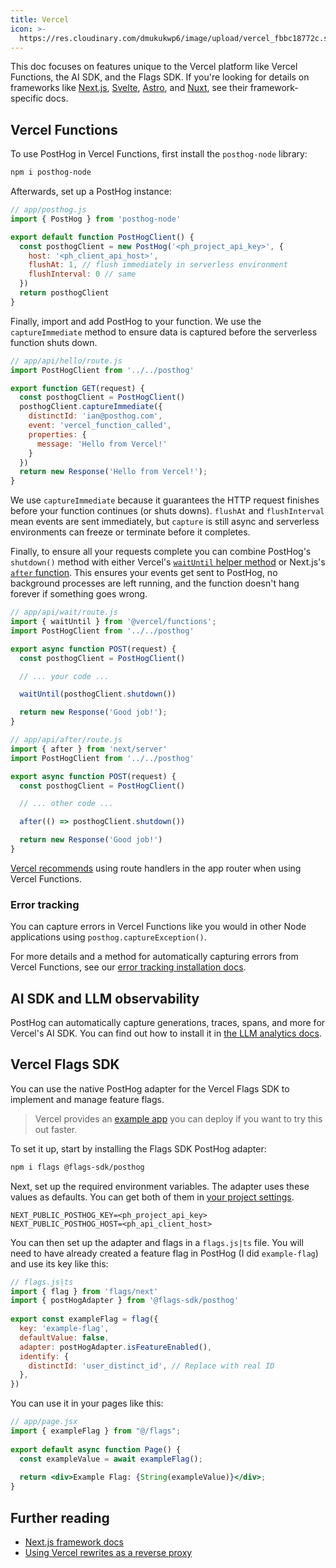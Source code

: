 ```yaml
---
title: Vercel
icon: >-
  https://res.cloudinary.com/dmukukwp6/image/upload/vercel_fbbc18772c.svg
---
```



This doc focuses on features unique to the Vercel platform like Vercel Functions, the AI SDK, and the Flags SDK. If you're looking for details on frameworks like [Next.js](/docs/libraries/next-js), [Svelte](/docs/libraries/svelte), [Astro](/docs/libraries/astro), and [Nuxt](/docs/libraries/nuxt-js), see their framework-specific docs.

## Vercel Functions

To use PostHog in Vercel Functions, first install the `posthog-node` library:

```bash
npm i posthog-node
```

Afterwards, set up a PostHog instance:

```js
// app/posthog.js
import { PostHog } from 'posthog-node'

export default function PostHogClient() {
  const posthogClient = new PostHog('<ph_project_api_key>', {
    host: '<ph_client_api_host>',
    flushAt: 1, // flush immediately in serverless environment
    flushInterval: 0 // same
  })
  return posthogClient
}
```

Finally, import and add PostHog to your function. We use the `captureImmediate` method to ensure data is captured before the serverless function shuts down.

```js
// app/api/hello/route.js
import PostHogClient from '../../posthog'

export function GET(request) {
  const posthogClient = PostHogClient()
  posthogClient.captureImmediate({
    distinctId: 'ian@posthog.com',
    event: 'vercel_function_called',
    properties: {
      message: 'Hello from Vercel!'
    }
  })
  return new Response('Hello from Vercel!');
}
```

We use `captureImmediate` because it guarantees the HTTP request finishes before your function continues (or shuts downs). `flushAt` and `flushInterval` mean events are sent immediately, but `capture` is still async and serverless environments can freeze or terminate before it completes.

Finally, to ensure all your requests complete you can combine PostHog's `shutdown()` method with either Vercel's [`waitUntil` helper method](https://vercel.com/docs/functions/functions-api-reference/vercel-functions-package#waituntil) or Next.js's [`after` function](https://nextjs.org/docs/app/api-reference/functions/after). This ensures your events get sent to PostHog, no background processes are left running, and the function doesn't hang forever if something goes wrong.

<MultiLanguage>

```js file=waitUntil
// app/api/wait/route.js
import { waitUntil } from '@vercel/functions';
import PostHogClient from '../../posthog'

export async function POST(request) {
  const posthogClient = PostHogClient()

  // ... your code ...

  waitUntil(posthogClient.shutdown())

  return new Response('Good job!');
}
```

```js file=after
// app/api/after/route.js
import { after } from 'next/server'
import PostHogClient from '../../posthog'

export async function POST(request) {
  const posthogClient = PostHogClient()

  // ... other code ...

  after(() => posthogClient.shutdown())

  return new Response('Good job!')
}
```

</MultiLanguage>

<CalloutBox icon="IconInfo" title="What about the pages router?" type="fyi">

[Vercel recommends](https://vercel.com/docs/functions?framework=nextjs) using route handlers in the app router when using Vercel Functions.

</CalloutBox>

### Error tracking

You can capture errors in Vercel Functions like you would in other Node applications using `posthog.captureException()`.

For more details and a method for automatically capturing errors from Vercel Functions, see our [error tracking installation docs](/docs/error-tracking/installation?tab=Next.js#capturing-server-errors).

## AI SDK and LLM observability

PostHog can automatically capture generations, traces, spans, and more for Vercel's AI SDK. You can find out how to install it in [the LLM analytics docs](/docs/llm-analytics/installation/vercel-ai). 

## Vercel Flags SDK

You can use the native PostHog adapter for the Vercel Flags SDK to implement and manage feature flags.

> Vercel provides an [example app](https://vercel.com/templates/edge-middleware/posthog-with-flags-sdk-and-next-js) you can deploy if you want to try this out faster.

To set it up, start by installing the Flags SDK PostHog adapter:

```bash
npm i flags @flags-sdk/posthog
```

Next, set up the required environment variables. The adapter uses these values as defaults. You can get both of them in [your project settings](https://us.posthog.com/settings/project). 

``` file=.env.local
NEXT_PUBLIC_POSTHOG_KEY=<ph_project_api_key>
NEXT_PUBLIC_POSTHOG_HOST=<ph_api_client_host>
```

You can then set up the adapter and flags in a `flags.js|ts` file. You will need to have already created a feature flag in PostHog (I did `example-flag`) and use its key like this:

```js
// flags.js|ts
import { flag } from 'flags/next'
import { postHogAdapter } from '@flags-sdk/posthog'
 
export const exampleFlag = flag({
  key: 'example-flag',
  defaultValue: false,
  adapter: postHogAdapter.isFeatureEnabled(),
  identify: {
    distinctId: 'user_distinct_id', // Replace with real ID
  },
})
```

You can use it in your pages like this:

```jsx
// app/page.jsx
import { exampleFlag } from "@/flags";
 
export default async function Page() {
  const exampleValue = await exampleFlag();
 
  return <div>Example Flag: {String(exampleValue)}</div>;
}
```

## Further reading

- [Next.js framework docs](/docs/libraries/next-js)
- [Using Vercel rewrites as a reverse proxy](/docs/advanced/proxy/vercel)